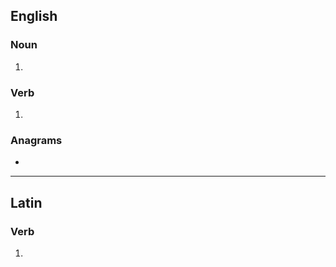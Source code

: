 ==English==

===Noun===
{{head|en|noun form}}

# {{plural of|en|spume}}

===Verb===
{{head|en|verb form}}

# {{en-third-person singular of|spume}}

===Anagrams===
* {{anagrams|en|a=empssu|mess up|mess-up}}

----

==Latin==

===Verb===
{{la-verb-form|spūmēs}}

# {{inflection of|la|spūmō||2|s|pres|actv|subj}}